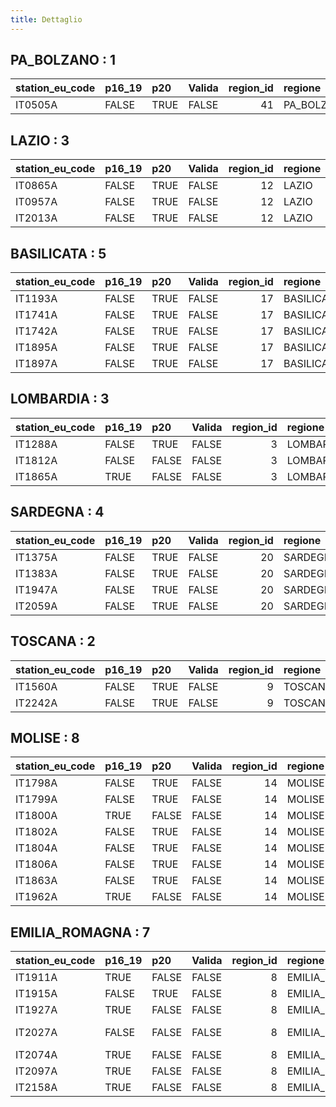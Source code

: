```yaml
---
title: Dettaglio
---
```



## PA_BOLZANO : 1


|station_eu_code |p16_19 |p20  |Valida | region_id|regione    |provincia |
|:---------------|:------|:----|:------|---------:|:----------|:---------|
|IT0505A         |FALSE  |TRUE |FALSE  |        41|PA_BOLZANO |Bolzano   |


## LAZIO : 3


|station_eu_code |p16_19 |p20  |Valida | region_id|regione |provincia |
|:---------------|:------|:----|:------|---------:|:-------|:---------|
|IT0865A         |FALSE  |TRUE |FALSE  |        12|LAZIO   |Latina    |
|IT0957A         |FALSE  |TRUE |FALSE  |        12|LAZIO   |Roma      |
|IT2013A         |FALSE  |TRUE |FALSE  |        12|LAZIO   |Frosinone |


## BASILICATA : 5


|station_eu_code |p16_19 |p20  |Valida | region_id|regione    |provincia |
|:---------------|:------|:----|:------|---------:|:----------|:---------|
|IT1193A         |FALSE  |TRUE |FALSE  |        17|BASILICATA |Potenza   |
|IT1741A         |FALSE  |TRUE |FALSE  |        17|BASILICATA |Matera    |
|IT1742A         |FALSE  |TRUE |FALSE  |        17|BASILICATA |Potenza   |
|IT1895A         |FALSE  |TRUE |FALSE  |        17|BASILICATA |Matera    |
|IT1897A         |FALSE  |TRUE |FALSE  |        17|BASILICATA |Potenza   |


## LOMBARDIA : 3


|station_eu_code |p16_19 |p20   |Valida | region_id|regione   |provincia |
|:---------------|:------|:-----|:------|---------:|:---------|:---------|
|IT1288A         |FALSE  |TRUE  |FALSE  |         3|LOMBARDIA |Lodi      |
|IT1812A         |FALSE  |FALSE |FALSE  |         3|LOMBARDIA |Lecco     |
|IT1865A         |TRUE   |FALSE |FALSE  |         3|LOMBARDIA |Mantova   |


## SARDEGNA : 4


|station_eu_code |p16_19 |p20  |Valida | region_id|regione  |provincia |
|:---------------|:------|:----|:------|---------:|:--------|:---------|
|IT1375A         |FALSE  |TRUE |FALSE  |        20|SARDEGNA |Cagliari  |
|IT1383A         |FALSE  |TRUE |FALSE  |        20|SARDEGNA |Sassari   |
|IT1947A         |FALSE  |TRUE |FALSE  |        20|SARDEGNA |Cagliari  |
|IT2059A         |FALSE  |TRUE |FALSE  |        20|SARDEGNA |Sassari   |


## TOSCANA : 2


|station_eu_code |p16_19 |p20  |Valida | region_id|regione |provincia |
|:---------------|:------|:----|:------|---------:|:-------|:---------|
|IT1560A         |FALSE  |TRUE |FALSE  |         9|TOSCANA |Livorno   |
|IT2242A         |FALSE  |TRUE |FALSE  |         9|TOSCANA |Firenze   |


## MOLISE : 8


|station_eu_code |p16_19 |p20   |Valida | region_id|regione |provincia  |
|:---------------|:------|:-----|:------|---------:|:-------|:----------|
|IT1798A         |FALSE  |TRUE  |FALSE  |        14|MOLISE  |Campobasso |
|IT1799A         |FALSE  |TRUE  |FALSE  |        14|MOLISE  |Campobasso |
|IT1800A         |TRUE   |FALSE |FALSE  |        14|MOLISE  |Campobasso |
|IT1802A         |FALSE  |TRUE  |FALSE  |        14|MOLISE  |Isernia    |
|IT1804A         |FALSE  |TRUE  |FALSE  |        14|MOLISE  |Isernia    |
|IT1806A         |FALSE  |TRUE  |FALSE  |        14|MOLISE  |Campobasso |
|IT1863A         |FALSE  |TRUE  |FALSE  |        14|MOLISE  |Isernia    |
|IT1962A         |TRUE   |FALSE |FALSE  |        14|MOLISE  |Isernia    |


## EMILIA_ROMAGNA : 7


|station_eu_code |p16_19 |p20   |Valida | region_id|regione        |provincia     |
|:---------------|:------|:-----|:------|---------:|:--------------|:-------------|
|IT1911A         |TRUE   |FALSE |FALSE  |         8|EMILIA_ROMAGNA |Parma         |
|IT1915A         |FALSE  |TRUE  |FALSE  |         8|EMILIA_ROMAGNA |Rimini        |
|IT1927A         |TRUE   |FALSE |FALSE  |         8|EMILIA_ROMAGNA |Ravenna       |
|IT2027A         |FALSE  |FALSE |FALSE  |         8|EMILIA_ROMAGNA |Forli'-Cesena |
|IT2074A         |TRUE   |FALSE |FALSE  |         8|EMILIA_ROMAGNA |Piacenza      |
|IT2097A         |TRUE   |FALSE |FALSE  |         8|EMILIA_ROMAGNA |Bologna       |
|IT2158A         |TRUE   |FALSE |FALSE  |         8|EMILIA_ROMAGNA |Rimini        |

